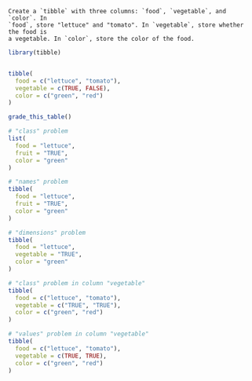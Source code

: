 ```block
Create a `tibble` with three columns: `food`, `vegetable`, and `color`. In
`food`, store "lettuce" and "tomato". In `vegetable`, store whether the food is
a vegetable. In `color`, store the color of the food.
```

```r
library(tibble)
```

```r

```

```r
tibble(
  food = c("lettuce", "tomato"),
  vegetable = c(TRUE, FALSE),
  color = c("green", "red")
)
```

```r
grade_this_table()
```

```r
# "class" problem
list(
  food = "lettuce",
  fruit = "TRUE",
  color = "green"
)
```

```r
# "names" problem
tibble(
  food = "lettuce",
  fruit = "TRUE",
  color = "green"
)
```

```r
# "dimensions" problem
tibble(
  food = "lettuce",
  vegetable = "TRUE",
  color = "green"
)
```

```r
# "class" problem in column "vegetable"
tibble(
  food = c("lettuce", "tomato"),
  vegetable = c("TRUE", "TRUE"),
  color = c("green", "red")
)
```

```r
# "values" problem in column "vegetable"
tibble(
  food = c("lettuce", "tomato"),
  vegetable = c(TRUE, TRUE),
  color = c("green", "red")
)
```
